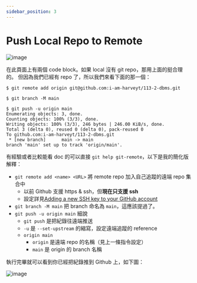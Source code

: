```yaml
---
sidebar_position: 3
---
```


# Push Local Repo to Remote

![image](https://hackmd.io/_uploads/SJuL42oDJl.png)

在此頁面上有兩個 code block。如果 local 沒有 git repo，那用上面的挺合理的。
但因為我們已經有 repo 了，所以我們來看下面的那一個：

```shell
$ git remote add origin git@github.com:i-am-harveyt/113-2-dbms.git

$ git branch -M main

$ git push -u origin main
Enumerating objects: 3, done.
Counting objects: 100% (3/3), done.
Writing objects: 100% (3/3), 246 bytes | 246.00 KiB/s, done.
Total 3 (delta 0), reused 0 (delta 0), pack-reused 0
To github.com:i-am-harveyt/113-2-dbms.git
 * [new branch]      main -> main
branch 'main' set up to track 'origin/main'.
```

有經驗或者比較能看 doc 的可以直接 `git help git-remote`，以下是我的簡化版解釋：

- `git remote add <name> <URL>` 將 remote repo 加入自己追蹤的遠端 repo 集合中
  - 以前 Github 支援 https & ssh，但**現在只支援 ssh**
  - 設定詳見[Adding a new SSH key to your GitHub account](https://docs.github.com/en/enterprise-cloud@latest/authentication/connecting-to-github-with-ssh/adding-a-new-ssh-key-to-your-github-account?platform=mac)
- `git branch -M main` 把 branch 命名為 `main`，這應該提過了。
- `git push -u origin main` 細說
  - `git push` 是把紀錄往遠端推送
  - `-u` 是 `--set-upstream` 的縮寫，設定遠端追蹤的 reference
  - `origin main`
    - `origin` 是遠端 repo 的名稱（見上一條指令設定）
    - `main` 是 origin 的 branch 名稱

執行完畢就可以看到你已經把紀錄推到 Github 上，如下圖：

![image](https://hackmd.io/_uploads/ryhRdCsvye.png)
